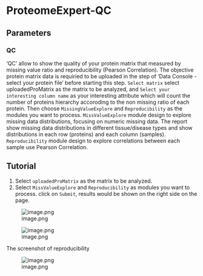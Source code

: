 # ProteomeExpert-QC

## Parameters
### QC

'QC' allow to show the quality of your protein matrix that measured by missing value ratio and reproducibility (Pearson Correlation). The objective protein matrix data is requiried to be uploaded in the step of 'Data Console - select your protein file' before starting this step. `Select matrix` select uploadedProMatrix as the matrix to be analyzed, and `Select your interesting column name` as your interesting attribute which will count the number of proteins hierarchy accoroding to the non missing ratio of each protein. Then choose `MissingValueExplore` and `Reproducibility` as the modules you want to process.
`MissValueExplore` module design to explore missing data distributions, focusing on numeric missing data. The report show missing data distributions in different tissue/disease types and show distributions in each row (proteins) and each column (samples).
`Reproducibility` module design to explore correlations between each sample use Pearson Correlation.

## Tutorial

1. Select `uploadedProMatrix` as the matrix to be analyzed.
2. Select `MissValueExplore` and `Reproducibility` as modules you want to process. click on `Submit`, results would be shown on the right side on the page.

![image.png](rf.png)

![image.png](umap.png)

The screenshot of reproducibility

![image.png](pvca.png)

